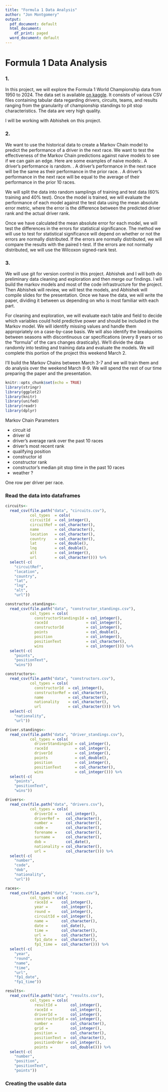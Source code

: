 ```yaml
---
title: "Formula 1 Data Analysis"
author: "Jon Montgomery"
output:
  pdf_document: default
  html_document:
    df_print: paged
  word_document: default
---
```


# Formula 1 Data Analysis

### 1.
In this project, we will explore the Formula 1 World Championship data from
1950 to 2024. The data set is available [on kaggle](https://www.kaggle.com/datasets/rohanrao/formula-1-world-championship-1950-2020). 
It consists of various CSV files containing tabular data regarding drivers, 
circuits, teams, and results ranging from the granularity of championship
standings to pit stop characteristics. The data are very high quality.

I will be working with Abhishek on this project.

### 2.
We want to use the historical data to create a Markov Chain model to predict
the performance of a driver in the next race. We want to test the effectiveness
of the Markov Chain predictions against naive models to see if we can gain an
edge. Here are some examples of naive models:\newline
1. A driver's performance is random. \newline
2. A driver's performance in the next race will be the same as their performance
in the prior race. \newline
3. A driver's performance in the next race will be equal to the average of their
performance in the prior 10 races. \newline

We will split the data into random samplings of training and test data (60%
training and 40% test). Once the model is trained, we will evaluate the
performance of each model against the test data using the mean absolute error
metric, where the error is the difference between the predicted driver rank
and the actual driver rank.

Once we have calculated the mean absolute error for each model, we will test
the differences in the errors for statistical significance. The method we will
use to test for statistical significance will depend on whether or not the
errors are normally distributed. If the errors are normally distributed, we will
compare the results with the paired t-test. If the errors are not normally
distributed, we will use the Wilcoxon signed-rank test.

### 3.
We will use git for version control in this project. Abhishek and I will both
do preliminary data cleaning and exploration and then merge our findings. I will
build the markov models and most of the code infrastructure for the project.
Then Abhishek will review, we will test the models, and Abhishek will compile
slides for the presentation. Once we have the data, we will write the paper,
dividing it between us depending on who is most familiar with each part.

For cleaning and exploration, we will evaluate each table and field to decide
which variables could hold predictive power and should be included in the
Markov model. We will identify missing values and handle them appropriately
on a case-by-case basis. We will also identify the breakpoints between seasons
with discontinuous car specifications (every 8 years or so the "formula" of the
cars changes drastically). We'll divide the data randomly into testing and
training data and evaluate the models. We will complete this portion of the
project this weekend March 2.

I'll build the Markov Chains between March 3-7 and we will train them and do
analysis over the weekend March 8-9. We will spend the rest of our time preparing
the paper and the presentation.

```r
knitr::opts_chunk$set(echo = TRUE)
library(stringr)
library(ggplot2)
library(knitr)
library(unifed)
library(readr)
library(dplyr)
```

Markov Chain Parameters

 - circuit id
 - driver id
 - driver's average rank over the past 10 races
 - driver's most recent rank
 - qualifying position
 - constructor id
 - constructor rank
 - constructor's median pit stop time in the past 10 races
 - weather ?

One row per driver per race.

### Read the data into dataframes
```r
circuits<-
  read_csv(file.path("data", "circuits.csv"),
           col_types  = cols(
           circuitId  = col_integer(),
           circuitRef = col_character(),
           name       = col_character(),
           location   = col_character(),
           country    = col_character(),
           lat        = col_double(),
           lng        = col_double(),
           alt        = col_integer(),
           url        = col_character())) %>%
  select(-c(
    "circuitRef",
    "location",
    "country",
    "lat",
    "lng",
    "alt",
    "url"))

constructor.standings<-
  read_csv(file.path("data", "constructor_standings.csv"),
           col_types = cols(
             constructorStandingsId = col_integer(),
             raceId                 = col_integer(),
             constructorId          = col_integer(),
             points                 = col_double(),
             position               = col_integer(),
             positionText           = col_character(),
             wins                   = col_integer())) %>%
  select(-c(
    "points",
    "positionText",
    "wins"))

constructors<-
  read_csv(file.path("data", "constructors.csv"),
           col_types = cols(
             constructorId  = col_integer(),
             constructorRef = col_character(),
             name           = col_character(),
             nationality    = col_character(),
             url            = col_character())) %>%
  select(-c(
    "nationality",
    "url"))

driver.standings<-
  read_csv(file.path("data", "driver_standings.csv"),
           col_types = cols(
             driverStandingsId = col_integer(),
             raceId            = col_integer(),
             driverId          = col_integer(),
             points            = col_double(),
             position          = col_integer(),
             positionText      = col_character(),
             wins              = col_integer())) %>%
  select(-c(
    "points",
    "positionText",
    "wins"))

drivers<-
  read_csv(file.path("data", "drivers.csv"),
           col_types = cols(
             driverId =    col_integer(),
             driverRef =   col_character(),
             number =      col_character(),
             code =        col_character(),
             forename =    col_character(),
             surname =     col_character(),
             dob =         col_date(),
             nationality = col_character(),
             url =         col_character())) %>%
  select(-c(
    "number",
    "code",
    "dob",
    "nationality",
    "url"))

races<-
  read_csv(file.path("data", "races.csv"),
           col_types = cols(
             raceId =    col_integer(),
             year =      col_integer(),
             round =     col_integer(),
             circuitId = col_integer(),
             name =      col_character(),
             date =      col_date(),
             time =      col_character(),
             url =       col_character(),
             fp1_date =  col_character(),
             fp1_time =  col_character())) %>%
  select(-c(
    "year",
    "round",
    "name",
    "time",
    "url",
    "fp1_date",
    "fp1_time"))

results<-
  read_csv(file.path("data", "results.csv"),
           col_types = cols(
             resultId =      col_integer(),
             raceId =        col_integer(),
             driverId =      col_integer(),
             constructorId = col_integer(),
             number =        col_character(),
             grid =          col_integer(),
             position =      col_character(),
             positionText =  col_character(),
             positionOrder = col_integer(),
             points =        col_double())) %>%
  select(-c(
    "number",
    "position",
    "positionText",
    "points"))
```
### Creating the usable data

